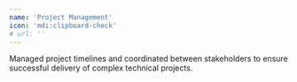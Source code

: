```yaml
---
name: 'Project Management'
icon: 'mdi:clipboard-check'
# url: ''
---
```


Managed project timelines and coordinated between stakeholders to ensure successful delivery of complex technical projects.
